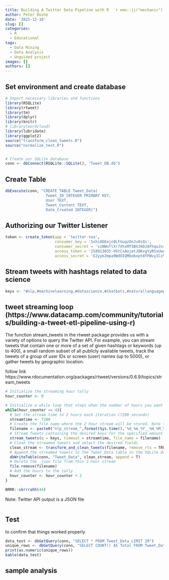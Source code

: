 ```yaml
---
title: Building A Twitter Data Pipeline with R  `r emo::ji("mechanic")`
author: Peter Boshe
date: '2021-12-18'
slug: []
categories:
  - R
  - Educational
tags:
  - Data Mining
  - Data Analysis
  - Unguided project
images: []
authors: []
---
```



## Set environment and create database

```r
# Import necessary libraries and functions
library(RSQLite)
library(rtweet)
library(tm)
library(dplyr)
library(knitr)
# library(wordcloud)
library(lubridate)
library(ggplot2)
source("transform_clean_tweets.R")
source("normalize_text.R")


# Create our SQLite database
conn <- dbConnect(RSQLite::SQLite(), "Tweet_DB.db")
```


## Create Table

```r
dbExecute(conn, "CREATE TABLE Tweet_Data(
                  Tweet_ID INTEGER PRIMARY KEY,
                  User TEXT,
                  Tweet_Content TEXT,
                  Date_Created INTEGER)")
```

## Authorizing our Twitter Listener

```r
token <- create_token(app = 'twitter-tea',
                      consumer_key = '5xhi6DEejn9LFUugzOnJv0iQi',
                      consumer_secret = 'vzNWoflXr7XhxMTSBXJ6DJAFhquJvxrPj29EnuW6VSyhBgq6tN',
                      access_token = '258913035-V6tCsAojetJ8KvgYyRSxUweeEdHXTCRgOCF2ZDb3',
                      access_secret = 'E2yykZmpa9WdOIQMbo6xpt8fPWvyICz5XAeC0VL2P5TmU')
```

## Stream tweets with hashtags related to data science

```r
keys <- "#nlp,#machinelearning,#datascience,#chatbots,#naturallanguageprocessing,#deeplearning"
```

## tweet streaming loop (https://www.datacamp.com/community/tutorials/building-a-tweet-etl-pipeline-using-r)

The function stream_tweets in the rtweet package provides us with a variety of options to query the Twitter API. For example, you can stream tweets that contain one or more of a set of given hashtags or keywords (up to 400), a small random subset of all publicly available tweets, track the tweets of a group of user IDs or screen (user) names (up to 5000), or gather tweets by geographic location.

follow link https://www.rdocumentation.org/packages/rtweet/versions/0.6.9/topics/stream_tweets

```r
# Initialize the streaming hour tally
hour_counter <- 0

# Initialize a while loop that stops when the number of hours you want to stream tweets for is exceeded
while(hour_counter <= 4){
  # Set the stream time to 2 hours each iteration (7200 seconds)
  streamtime <- 7200
  # Create the file name where the 2 hour stream will be stored. Note that the Twitter API outputs a .json file.
  filename <- paste0("nlp_stream_",format(Sys.time(),'%d_%m_%Y__%H_%M_%S'),".json")
  # Stream Tweets containing the desired keys for the specified amount of time
  stream_tweets(q = keys, timeout = streamtime, file_name = filename)
  # Clean the streamed tweets and select the desired fields
  clean_stream <- transform_and_clean_tweets(filename, remove_rts = TRUE)
  # Append the streamed tweets to the Tweet_Data table in the SQLite database
  dbWriteTable(conn, "Tweet_Data", clean_stream, append = T)
  # Delete the .json file from this 2-hour stream
  file.remove(filename)
  # Add the hours to the tally
  hour_counter <- hour_counter + 2
}

BRRR::skrrrahh(44)
```

Note: Twitter API output is a JSON file


```r

```




## Test

to confirm that things worked properly

```r
data_test <- dbGetQuery(conn, "SELECT * FROM Tweet_Data LIMIT 20")
unique_rows <- dbGetQuery(conn, "SELECT COUNT() AS Total FROM Tweet_Data")
print(as.numeric(unique_rows))
kable(data_test)
```

## sample analysis













